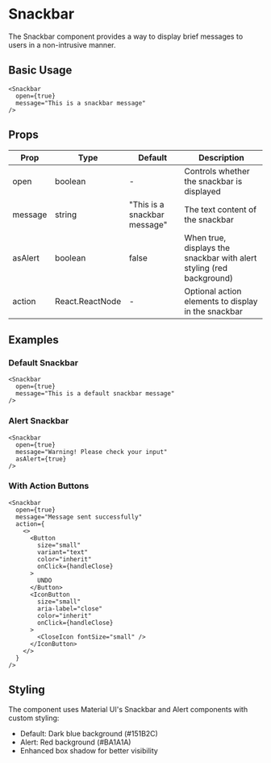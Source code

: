 # Snackbar

The Snackbar component provides a way to display brief messages to users in a non-intrusive manner.

## Basic Usage

```tsx
<Snackbar
  open={true}
  message="This is a snackbar message"
/>
```

## Props

| Prop | Type | Default | Description |
|------|------|---------|-------------|
| open | boolean | - | Controls whether the snackbar is displayed |
| message | string | "This is a snackbar message" | The text content of the snackbar |
| asAlert | boolean | false | When true, displays the snackbar with alert styling (red background) |
| action | React.ReactNode | - | Optional action elements to display in the snackbar |

## Examples

### Default Snackbar

```tsx
<Snackbar
  open={true}
  message="This is a default snackbar message"
/>
```

### Alert Snackbar

```tsx
<Snackbar
  open={true}
  message="Warning! Please check your input"
  asAlert={true}
/>
```

### With Action Buttons

```tsx
<Snackbar
  open={true}
  message="Message sent successfully"
  action={
    <>
      <Button 
        size="small"
        variant="text"
        color="inherit"
        onClick={handleClose}
      >
        UNDO
      </Button>
      <IconButton
        size="small"
        aria-label="close"
        color="inherit"
        onClick={handleClose}
      >
        <CloseIcon fontSize="small" />
      </IconButton>
    </>
  }
/>
```

## Styling

The component uses Material UI's Snackbar and Alert components with custom styling:
- Default: Dark blue background (#151B2C)
- Alert: Red background (#BA1A1A)
- Enhanced box shadow for better visibility 